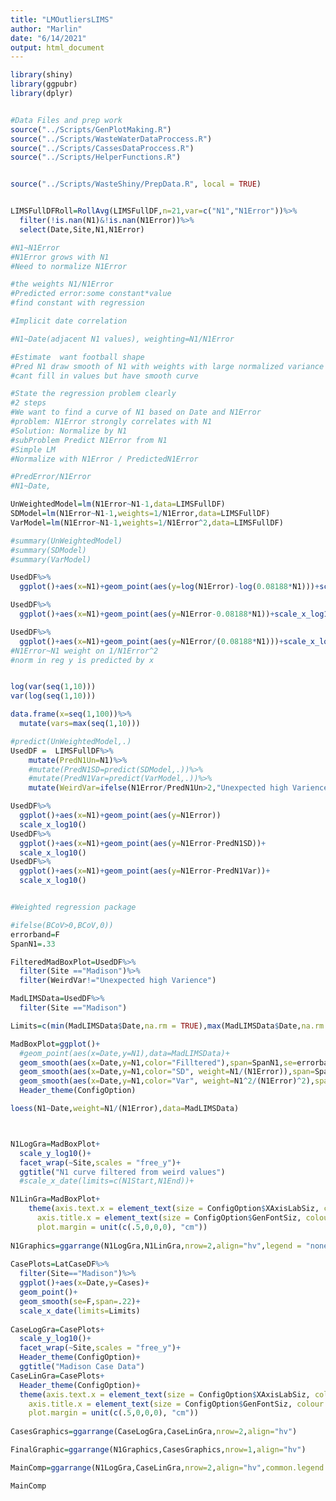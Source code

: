 ```yaml
---
title: "LMOutliersLIMS"
author: "Marlin"
date: "6/14/2021"
output: html_document
---
```


```r
library(shiny)
library(ggpubr)
library(dplyr)


#Data Files and prep work
source("../Scripts/GenPlotMaking.R")
source("../Scripts/WasteWaterDataProccess.R")
source("../Scripts/CassesDataProccess.R")
source("../Scripts/HelperFunctions.R")


source("../Scripts/WasteShiny/PrepData.R", local = TRUE)


LIMSFullDFRoll=RollAvg(LIMSFullDF,n=21,var=c("N1","N1Error"))%>%
  filter(!is.nan(N1)&!is.nan(N1Error))%>%
  select(Date,Site,N1,N1Error)
```

```r

#N1~N1Error
#N1Error grows with N1
#Need to normalize N1Error

#the weights N1/N1Error
#Predicted error:some constant*value 
#find constant with regression

#Implicit date correlation

#N1~Date(adjacent N1 values), weighting=N1/N1Error

#Estimate  want football shape
#Pred N1 draw smooth of N1 with weights with large normalized variance
#cant fill in values but have smooth curve

#State the regression problem clearly
#2 steps
#We want to find a curve of N1 based on Date and N1Error
#problem: N1Error strongly correlates with N1
#Solution: Normalize by N1
#subProblem Predict N1Error from N1
#Simple LM
#Normalize with N1Error / PredictedN1Error

#PredError/N1Error
#N1~Date,

UnWeightedModel=lm(N1Error~N1-1,data=LIMSFullDF)
SDModel=lm(N1Error~N1-1,weights=1/N1Error,data=LIMSFullDF)
VarModel=lm(N1Error~N1-1,weights=1/N1Error^2,data=LIMSFullDF)

#summary(UnWeightedModel)
#summary(SDModel)
#summary(VarModel)

UsedDF%>%
  ggplot()+aes(x=N1)+geom_point(aes(y=log(N1Error)-log(0.08188*N1)))+scale_x_log10()

UsedDF%>%
  ggplot()+aes(x=N1)+geom_point(aes(y=N1Error-0.08188*N1))+scale_x_log10()

UsedDF%>%
  ggplot()+aes(x=N1)+geom_point(aes(y=N1Error/(0.08188*N1)))+scale_x_log10()+scale_y_log10()
#N1Error~N1 weight on 1/N1Error^2
#norm in reg y is predicted by x


log(var(seq(1,10)))
var(log(seq(1,10)))

data.frame(x=seq(1,100))%>%
  mutate(vars=max(seq(1,10)))
```

```r
#predict(UnWeightedModel,.)
UsedDF =  LIMSFullDF%>%
    mutate(PredN1Un=N1)%>%
    #mutate(PredN1SD=predict(SDModel,.))%>%
    #mutate(PredN1Var=predict(VarModel,.))%>%
    mutate(WeirdVar=ifelse(N1Error/PredN1Un>2,"Unexpected high Varience","Expected range of varience"))

UsedDF%>%
  ggplot()+aes(x=N1)+geom_point(aes(y=N1Error))
  scale_x_log10()
UsedDF%>%
  ggplot()+aes(x=N1)+geom_point(aes(y=N1Error-PredN1SD))+
  scale_x_log10()
UsedDF%>%
  ggplot()+aes(x=N1)+geom_point(aes(y=N1Error-PredN1Var))+
  scale_x_log10()


#Weighted regression package
```


```r
#ifelse(BCoV>0,BCoV,0))
errorband=F
SpanN1=.33

FilteredMadBoxPlot=UsedDF%>%
  filter(Site =="Madison")%>%
  filter(WeirdVar!="Unexpected high Varience")

MadLIMSData=UsedDF%>%
  filter(Site =="Madison")

Limits=c(min(MadLIMSData$Date,na.rm = TRUE),max(MadLIMSData$Date,na.rm = TRUE))

MadBoxPlot=ggplot()+
  #geom_point(aes(x=Date,y=N1),data=MadLIMSData)+
  geom_smooth(aes(x=Date,y=N1,color="Filltered"),span=SpanN1,se=errorband,data=FilteredMadBoxPlot)+
  geom_smooth(aes(x=Date,y=N1,color="SD", weight=N1/(N1Error)),span=SpanN1,se=errorband,data=MadLIMSData)+
  geom_smooth(aes(x=Date,y=N1,color="Var", weight=N1^2/(N1Error)^2),span=SpanN1,se=errorband,data=MadLIMSData)+
  Header_theme(ConfigOption)

loess(N1~Date,weight=N1/(N1Error),data=MadLIMSData)



N1LogGra=MadBoxPlot+
  scale_y_log10()+
  facet_wrap(~Site,scales = "free_y")+
  ggtitle("N1 curve filtered from weird values")
  #scale_x_date(limits=c(N1Start,N1End))+

N1LinGra=MadBoxPlot+
    theme(axis.text.x = element_text(size = ConfigOption$XAxisLabSiz, colour = "black"),
      axis.title.x = element_text(size = ConfigOption$GenFontSiz, colour = "black"),
      plot.margin = unit(c(.5,0,0,0), "cm"))
    
N1Graphics=ggarrange(N1LogGra,N1LinGra,nrow=2,align="hv",legend = "none")
    
CasePlots=LatCaseDF%>%
  filter(Site=="Madison")%>%
  ggplot()+aes(x=Date,y=Cases)+
  geom_point()+
  geom_smooth(se=F,span=.22)+
  scale_x_date(limits=Limits)
  
CaseLogGra=CasePlots+
  scale_y_log10()+
  facet_wrap(~Site,scales = "free_y")+
  Header_theme(ConfigOption)+
  ggtitle("Madison Case Data")
CaseLinGra=CasePlots+
  Header_theme(ConfigOption)+
  theme(axis.text.x = element_text(size = ConfigOption$XAxisLabSiz, colour = "black"),
    axis.title.x = element_text(size = ConfigOption$GenFontSiz, colour = "black"),
    plot.margin = unit(c(.5,0,0,0), "cm"))
    
CasesGraphics=ggarrange(CaseLogGra,CaseLinGra,nrow=2,align="hv")

FinalGraphic=ggarrange(N1Graphics,CasesGraphics,nrow=1,align="hv")

MainComp=ggarrange(N1LogGra,CaseLinGra,nrow=2,align="hv",common.legend = T)

MainComp

```
